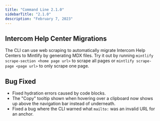 ```yaml
---
title: "Command Line 2.1.0"
sidebarTitle: "2.1.0"
description: "February 7, 2023"
---
```


## Intercom Help Center Migrations

The CLI can use web scraping to automatically migrate Intercom Help Centers to Mintlify by generating MDX files. Try it out by running `mintlify scrape-section <home page url>` to scrape all pages or `mintlify scrape-page <page url>` to only scrape one page.

## Bug Fixed

- Fixed hydration errors caused by code blocks.
- The "Copy" tooltip shown when hovering over a clipboard now shows up above the navigation bar instead of underneath.
- Fixed a bug where the CLI warned what `mailto:` was an invalid URL for an anchor.
